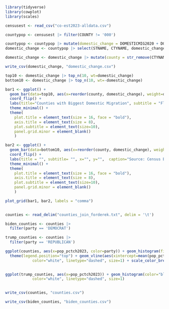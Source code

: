 ```r
library(tidyverse)
library(cowplot)
library(scales)
```

```r
censusest <- read_csv("co-est2023-alldata.csv")

countypop <- censusest |> filter(COUNTY != '000')

countypop <- countypop |> mutate(domestic_change = DOMESTICMIG2020 + DOMESTICMIG2021 + DOMESTICMIG2022 + DOMESTICMIG2023)
domestic_change <- countypop |> select(STNAME, CTYNAME, domestic_change) |> arrange(domestic_change)

domestic_change <- domestic_change |> mutate(county = str_remove(CTYNAME, " County")) |> mutate(county = paste(county, STNAME, sep=', '))

write_csv(domestic_change, "domestic_change.csv")

top10 <- domestic_change |> top_n(10, wt=domestic_change)
bottom10 <- domestic_change |> top_n(10, wt=-domestic_change)

```

```r

bar1 <- ggplot() + 
  geom_bar(data=top10, aes(x=reorder(county, domestic_change), weight=domestic_change)) +
  coord_flip() +
  labs(title="Counties with Biggest Domestic Migration", subtitle = "Florida, Texas and Arizona saw the largest influx, while large cities had the opposite",  x="", y="Domestic migration", caption = "") + 
  theme_minimal() + 
  theme(
    plot.title = element_text(size = 16, face = "bold"),
    axis.title = element_text(size = 8), 
    plot.subtitle = element_text(size=10), 
    panel.grid.minor = element_blank()
    ) 

bar2 <- ggplot() + 
  geom_bar(data=bottom10, aes(x=reorder(county, domestic_change), weight=domestic_change)) +
  coord_flip() +  
  labs(title = "", subtitle= "", x="", y="",  caption="Source: Census Bureau | By Derek Willis") + 
  theme_minimal() + 
  theme(
    plot.title = element_text(size = 16, face = "bold"),
    axis.title = element_text(size = 8), 
    plot.subtitle = element_text(size=10), 
    panel.grid.minor = element_blank()
    ) 

plot_grid(bar1, bar2, labels = "comma") 
  
```


```r
counties <- read_delim("counties_join_forderek.txt", delim = '\t')
```

```r
biden_counties <- counties |> 
  filter(party == 'DEMOCRAT') 

trump_counties <- counties |> 
  filter(party == 'REPUBLICAN') 

ggplot(counties, aes(x=pop_pctch2023, color=party)) + geom_histogram(fill="white", position="dodge")+
  theme(legend.position="top") + geom_vline(aes(xintercept=mean(pop_pctch2023)),
            color="white", linetype="dashed", size=1) + scale_color_brewer(palette="Dark2") + labs(title = "Most Counties Saw Little Change in Domestic Migration", x="percent change from 2020-2023", y = "number of counties")
  

ggplot(trump_counties, aes(x=pop_pctch2023)) + geom_histogram(color="black", fill="red") + geom_vline(aes(xintercept=mean(pop_pctch2023)),
            color="white", linetype="dashed", size=1)
  
```



```r
write_csv(counties, "counties.csv")

write_csv(biden_counties, "biden_counties.csv")
```

